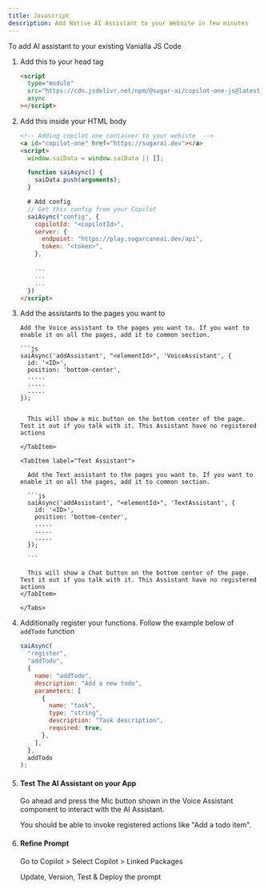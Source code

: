 ```yaml
---
title: Javascript
description: Add Native AI Assistant to your Website in few minutes
---
```



To add AI assistant to your existing Vanialla JS Code

<Steps>

1.  Add this to your head tag

    ```html
    <script
      type="module"
      src="https://cdn.jsdelivr.net/npm/@sugar-ai/copilot-one-js@latest/dist/js/copilot-one.min.js"
      async
    ></script>
    ```

2.  Add this inside your HTML body

    ```html
    <!-- Adding copilot one container to your webiste  -->
    <a id="copilot-one" href="https://sugarai.dev"></a>
    <script>
      window.saiData = window.saiData || [];

      function saiAsync() {
        saiData.push(arguments);
      }

      # Add config
      // Get this config from your Copilot
      saiAsync("config", {
        copilotId: "<copilotId>",
        server: {
          endpoint: "https://play.sugarcaneai.dev/api",
          token: "<token>",
        },

        ...
        ...
        ...
      })
    </script>
    ```

3.  Add the assistants to the pages you want to

    <Tabs>
      <TabItem label="Voice Assistant">

        Add the Voice assistant to the pages you want to. If you want to enable it on all the pages, add it to common section.

        ```js
        saiAsync('addAssistant', "<elementId>", 'VoiceAssistant', {
          id: '<ID>',
          position: 'bottom-center',
          .....
          .....
          .....
        });
      ```

        This will show a mic button on the bottom center of the page. Test it out if you talk with it. This Assistant have no registered actions

      </TabItem>

      <TabItem label="Text Assistant">

        Add the Text assistant to the pages you want to. If you want to enable it on all the pages, add it to common section.

        ```js
        saiAsync('addAssistant', "<elementId>", 'TextAssistant', {
          id: '<ID>',
          position: 'bottom-center',
          .....
          .....
          .....
        });

        ```

        This will show a Chat button on the bottom center of the page. Test it out if you talk with it. This Assistant have no registered actions
      </TabItem>

    </Tabs>

4.  Additionally register your functions. Follow the example below of `addTodo` function

    ```js
    saiAsync(
      "register",
      "addTodo",
      {
        name: "addTodo",
        description: "Add a new todo",
        parameters: [
          {
            name: "task",
            type: "string",
            description: "Task description",
            required: true,
          },
        ],
      },
      addTodo
    );
    ```

5.  #### Test The AI Assistant on your App

    Go ahead and press the Mic button shown in the Voice Assistant component to interact with the AI Assistant.

    You should be able to invoke registered actions like "Add a todo item".

6.  #### Refine Prompt

    Go to Copilot > Select Copilot > Linked Packages

    Update, Version, Test & Deploy the prompt

</Steps>

